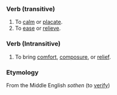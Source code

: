 ===Verb (transitive)===
# To [[calm]] or [[placate]].
# To [[ease]] or [[relieve]].

===Verb (Intransitive)===
# To bring [[comfort]], [[composure]], or [[relief]].

===Etymology===
From the Middle English ''sothen'' (to [[verify]])